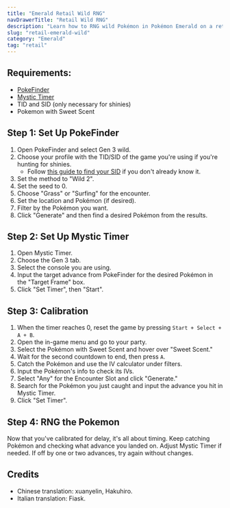 ```yaml
---
title: "Emerald Retail Wild RNG"
navDrawerTitle: "Retail Wild RNG"
description: "Learn how to RNG wild Pokémon in Pokémon Emerald on a retail console for perfect IVs, natures, and shinies."
slug: "retail-emerald-wild"
category: "Emerald"
tag: "retail"
---
```


## Requirements:

- [PokeFinder](/pokefinder)
- [Mystic Timer](/mystic-timer)
- TID and SID (only necessary for shinies)
- Pokemon with Sweet Scent

## Step 1: Set Up PokeFinder

1. Open PokeFinder and select Gen 3 wild.
2. Choose your profile with the TID/SID of the game you're using if you're hunting for shinies.
   - Follow [this guide to find your SID](/gen3-sid) if you don't already know it.
3. Set the method to "Wild 2".
4. Set the seed to 0.
5. Choose "Grass" or "Surfing" for the encounter.
6. Set the location and Pokémon (if desired).
7. Filter by the Pokémon you want.
8. Click "Generate" and then find a desired Pokémon from the results.

## Step 2: Set Up Mystic Timer

1. Open Mystic Timer.
2. Choose the Gen 3 tab.
3. Select the console you are using.
4. Input the target advance from PokeFinder for the desired Pokémon in the "Target Frame" box.
5. Click "Set Timer", then "Start".

## Step 3: Calibration

1. When the timer reaches 0, reset the game by pressing `Start + Select + A + B`.
2. Open the in-game menu and go to your party.
3. Select the Pokémon with Sweet Scent and hover over "Sweet Scent."
4. Wait for the second countdown to end, then press `A`.
5. Catch the Pokémon and use the IV calculator under filters.
6. Input the Pokémon's info to check its IVs.
7. Select "Any" for the Encounter Slot and click "Generate."
8. Search for the Pokémon you just caught and input the advance you hit in Mystic Timer.
9. Click "Set Timer".

## Step 4: RNG the Pokemon

Now that you've calibrated for delay, it's all about timing.
Keep catching Pokémon and checking what advance you landed on.
Adjust Mystic Timer if needed.
If off by one or two advances, try again without changes.

## Credits

- Chinese translation: xuanyelin, Hakuhiro.
- Italian translation: Fiask.
